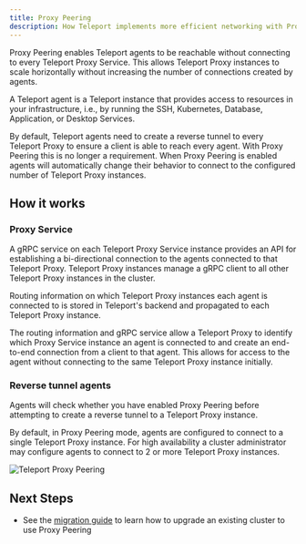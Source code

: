 ```yaml
---
title: Proxy Peering
description: How Teleport implements more efficient networking with Proxy Peering.
---
```


Proxy Peering enables Teleport agents to be reachable without connecting to
every Teleport Proxy Service. This allows Teleport Proxy instances to scale
horizontally without increasing the number of connections created by agents.

<Admonition title="Note" type="tip">
  A Teleport agent is a Teleport instance that provides access to resources in your infrastructure, i.e., by running the SSH,
  Kubernetes, Database, Application, or Desktop Services.
</Admonition>

By default, Teleport agents need to create a reverse tunnel to every Teleport Proxy
to ensure a client is able to reach every agent. With Proxy Peering this is no
longer a requirement. When Proxy Peering is enabled agents will automatically
change their behavior to connect to the configured number of Teleport Proxy
instances.

## How it works

### Proxy Service

A gRPC service on each Teleport Proxy Service instance provides an API for establishing a
bi-directional connection to the agents connected to that Teleport Proxy. Teleport
Proxy instances manage a gRPC client to all other Teleport Proxy instances in the
cluster.

Routing information on which Teleport Proxy instances each agent is connected to
is stored in Teleport's backend and propagated to each Teleport Proxy instance.

The routing information and gRPC service allow a Teleport Proxy to identify which
Proxy Service instance an agent is connected to and create an end-to-end connection
from a client to that agent. This allows for access to the agent without connecting
to the same Teleport Proxy instance initially.

### Reverse tunnel agents

Agents will check whether you have enabled Proxy Peering before
attempting to create a reverse tunnel to a Teleport Proxy instance.

By default, in Proxy Peering mode, agents are configured to connect to a single
Teleport Proxy instance. For high availability a cluster administrator may
configure agents to connect to 2 or more Teleport Proxy instances.

![Teleport Proxy Peering](../../../img/architecture/proxy-peering@1.2x.png)

## Next Steps
- See the [migration guide](../../admin-guides/management/operations/proxy-peering.mdx) to learn how to upgrade an existing cluster to use
Proxy Peering
